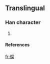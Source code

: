 ==Translingual==
===Han character===
{{Han char|rad=人|as=13|sn=15|four=|canj=人卜水木 (OYED)}}
# {{defn|Han|sort=人13}}
====References====
{{Han ref|kx=0119.231|hdz=10224.101|uh=510F|ud=20751}}

[[fr:儏]]